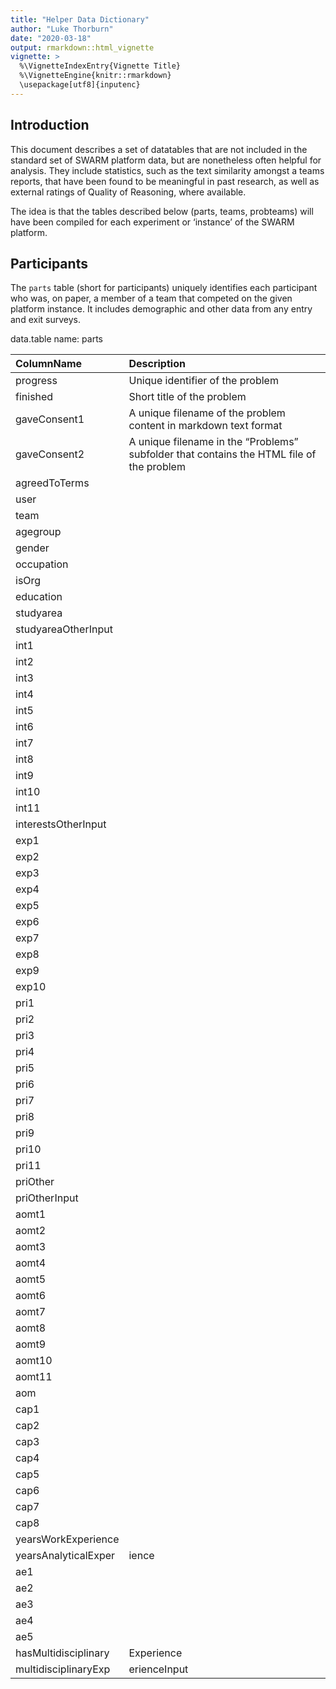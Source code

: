 ```yaml
---
title: "Helper Data Dictionary"
author: "Luke Thorburn"
date: "2020-03-18"
output: rmarkdown::html_vignette
vignette: >
  %\VignetteIndexEntry{Vignette Title}
  %\VignetteEngine{knitr::rmarkdown}
  \usepackage[utf8]{inputenc}
---
```


## Introduction

This document describes a set of datatables that are not included in the standard set of SWARM platform data, but are nonetheless often helpful for analysis. They include statistics, such as the text similarity amongst a teams reports, that have been found to be meaningful in past research, as well as external ratings of Quality of Reasoning, where available.

The idea is that the tables described below (parts, teams, probteams) will have been compiled for each experiment or 'instance' of the SWARM platform.

## Participants

The `parts` table (short for participants) uniquely identifies each participant who was, on paper, a member of a team that competed on the given platform instance. It includes demographic and other data from any entry and exit surveys.

data.table name:    parts

ColumnName          Description
--------------      ----------------------------------------
progress            Unique identifier of the problem
finished            Short title of the problem
gaveConsent1        A unique filename of the problem content in markdown text format
gaveConsent2        A unique filename in the "Problems" subfolder that contains the HTML file of the problem
agreedToTerms
user
team
agegroup
gender
occupation
isOrg
education
studyarea
studyareaOtherInput
int1
int2
int3
int4
int5
int6
int7
int8
int9
int10
int11
interestsOtherInput
exp1
exp2
exp3
exp4
exp5
exp6
exp7
exp8
exp9
exp10
pri1
pri2
pri3
pri4
pri5
pri6
pri7
pri8
pri9
pri10
pri11
priOther
priOtherInput
aomt1
aomt2
aomt3
aomt4
aomt5
aomt6
aomt7
aomt8
aomt9
aomt10
aomt11
aom
cap1
cap2
cap3
cap4
cap5
cap6
cap7
cap8
yearsWorkExperience
yearsAnalyticalExperience
ae1
ae2
ae3
ae4
ae5
hasMultidisciplinaryExperience
multidisciplinaryExperienceInput



